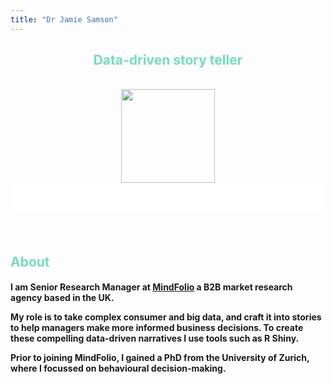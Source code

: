---
title: "Dr Jamie Samson"
---
<style>

h1{
  font-size: 5em !important;
  color: #3B6E5C;
}

h2{
 color: #76dcb9; 
}

.navbar-default {
    background-color: #76dcb9;
    border-color: #76dcb9;
}

.fade-in-section {
  opacity: 0;
  transform: translateY(20vh);
  visibility: hidden;
  transition: opacity 0.6s ease-out, transform 1.2s ease-out;
  will-change: opacity, visibility;
}
.fade-in-section.is-visible {
  opacity: 1;
  transform: none;
  visibility: visible;
}


.hideme
{
    opacity:0;
}


.top {
  margin: 0;
  position: relative;
  width: 100%;
  background-color: #ffffff;
  height: 50px;
  opacity: 1;
  text-align: center;
  font-size: 80px;
  font-weight: 100;
  color: #000000;
}

.title {
 text-align: center;
}
</style>

<script>

$(function(){//$(document).ready shorthand
  $('.monster').fadeIn('slow');
});
$(document).ready(function() {
    /* Every time the window is scrolled ... */
    $(window).scroll( function(){
        /* Check the location of each desired element */
        $('.hideme').each( function(i){
            var bottom_of_object = $(this).position().top + $(this).outerHeight();
            var bottom_of_window = $(window).scrollTop() + $(window).height();
            /* If the object is completely visible in the window, fade it it */
            if( bottom_of_window > bottom_of_object ){
                $(this).animate({'opacity':'1'},100);
            }
        }); 
    });
    
});


$(window).scroll(function(){
    $(".top").css("opacity", 1 - $(window).scrollTop() / 700);
  });

</script>

<center>
<h2>Data-driven story teller</h2>
</center>
<br>
<center><img src="images/jsamson.jpg" width="150px"></center>

<div class="top">
<center><span style="font-size: 48px;"><i class="fa fa-angle-double-down"></i></span></center>
</div>
<br>
<br>
<h2>About</h2>
<h4>I am Senior Research Manager at <a href="https://www.vansonbourne.com/" target="_blank">MindFolio</a> a B2B market research agency based in the UK. 

My role is to take complex consumer and big data, and craft it into stories to help managers make more informed business decisions. To create these compelling data-driven narratives I use tools such as R Shiny.

Prior to joining MindFolio, I gained a PhD from the University of Zurich, where I focussed on behavioural decision-making.</h4>


<br>
<br>
<div class="hideme">
<h2>Industry skills</h2>
<h4>
behavioural research | health/wellbeing | green design<br>
concept development | visioning<br>
consumer/market research<br>
end-to-end project management
</h4>
</div>
<br>
<br>
<div class="hideme">
<h2>Technical skills</h2>

<h3>R</h3>
<h4>
shiny | markdown<br>
ggplot2 | plotly | D3 | igraph | leaflet<br>
tidyverse<br>
API's | webscraping
<h4>
</div>

<div class="hideme">
<h3>Analytical techniques</h3>
<h4>
base statistical techniques | clustering/segmentation | ML<br>
sentiment analysis | NLP | topic modelling
</h4>
</div>

<div class="hideme">
<h3>Research techniques</h3>
<h4>
behavioural science<br>
survey design/programming<br>
best-worst scaling | various flavours of choice modelling
</h4>
</div>

<div class="hideme">
<h3>Other skills</h3>
<h4>
html | css | javascript<br>
Windows server<br>
Git | GitHub<br>
Netlify | MongoDB
</h4>
</div>

<div class="hideme">
<br>
<br>
<h2>Projects</h2>
<h4>From creating a unique bespoke survey platform to a tool to analyse community health, I have worked on a range of development-led data projects, bringing a unique perspective on how data is presented/used</h4>
</div>
<div class="hideme">
<br>
<center>
<table>
 <tr>
 <td style="padding-right: 10px;">
 <img src="images/survey.gif" style="height: 200px;">
 </td>
  <td>
 <img src="images/community_audit.png" style="height: 200px;">
 </td>
 </tr>
 </table>
</center>
<br>
<h4>
You can find an example of one of my creations <a href="https://mindfolio.shinyapps.io/Community-Audit/" target="blank_">here</a> (works best on desktop) - a big data app which uses over 20 variables across London wards to get an understanding of community health. You can read more about the tool in this article for TechUK <a href="https://www.techuk.org/resource/the-power-of-big-data-in-understanding-shaping-community-development2.html" target="blank_">here</a>.
<br>
<br>
Using my background in behavioural science, I have also helped innovate and develop MindFolio's Place Attachment insights system. This tool combines allows us to measure people's emotional connections to a place and where improvements are needed to help create more wholesome communities. You can find more details <a href="https://mindfolio.com/place-attachment-insight-system-to-create-lasting-communities/" target="blank_">here</a>.</h4>
</br>
</div>
<br>
<div class="hideme">
<h2>Open source projects</h2>
<h4>
<a href="https://github.com/JamieSamson">Click here</a> to visit my GitHub profile for some open source R projects I have written</h4>
</div>